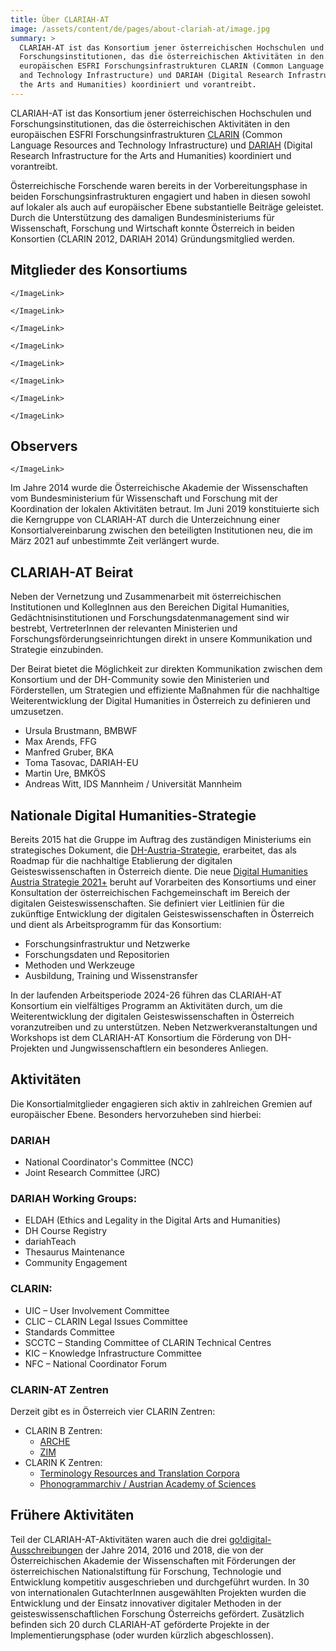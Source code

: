 ```yaml
---
title: Über CLARIAH-AT
image: /assets/content/de/pages/about-clariah-at/image.jpg
summary: >
  CLARIAH-AT ist das Konsortium jener österreichischen Hochschulen und
  Forschungsinstitutionen, das die österreichischen Aktivitäten in den
  europäischen ESFRI Forschungsinfrastrukturen CLARIN (Common Language Resources
  and Technology Infrastructure) und DARIAH (Digital Research Infrastructure for
  the Arts and Humanities) koordiniert und vorantreibt.
---
```

CLARIAH-AT ist das Konsortium jener österreichischen Hochschulen und Forschungsinstitutionen, das die österreichischen Aktivitäten in den europäischen ESFRI Forschungsinfrastrukturen [CLARIN](https://www.clarin.eu/) (Common Language Resources and Technology Infrastructure) und [DARIAH](https://www.dariah.eu/) (Digital Research Infrastructure for the Arts and Humanities) koordiniert und vorantreibt.

Österreichische Forschende waren bereits in der Vorbereitungsphase in beiden Forschungsinfrastrukturen engagiert und haben in diesen sowohl auf lokaler als auch auf europäischer Ebene substantielle Beiträge geleistet. Durch die Unterstützung des damaligen Bundesministeriums für Wissenschaft, Forschung und Wirtschaft konnte Österreich in beiden Konsortien (CLARIN 2012, DARIAH 2014) Gründungsmitglied werden.

## Mitglieder des Konsortiums

<Grid variant="two-columns">
  <GridItem>
    <ImageLink href="/consortium/austrian-academy-of-sciences/" src="/assets/content/de/pages/about-clariah-at/Österreichische Akademie der Wissenschaften.png" text="Österreichische Akademie der Wissenschaften">

    </ImageLink>
  </GridItem>

  <GridItem>
    <ImageLink href="/consortium/austrian-national-library/" src="/assets/content/de/pages/about-clariah-at/austrian-national-library.png" text="Österreichische Nationalbibliothek">

    </ImageLink>
  </GridItem>

  <GridItem>
    <ImageLink href="/consortium/university-for-continuing-education-krems/" src="/assets/content/de/pages/about-clariah-at/Universität für Weiterbildung Krems.png" text="Universität für Weiterbildung Krems">

    </ImageLink>
  </GridItem>

  <GridItem>
    <ImageLink href="/consortium/university-of-graz/" src="/assets/content/de/pages/about-clariah-at/Universität Graz.png" text="Universität Graz">

    </ImageLink>
  </GridItem>

  <GridItem>
    <ImageLink href="/consortium/university-of-innsbruck/" src="/assets/content/de/pages/about-clariah-at/university-of-innsbruck.png" text="Universität Innsbruck">

    </ImageLink>
  </GridItem>

  <GridItem>
    <ImageLink href="/consortium/university-of-klagenfurt/" src="/assets/content/de/pages/about-clariah-at/university-of-klagenfurt.png" text="Universität Klagenfurt">

    </ImageLink>
  </GridItem>

  <GridItem>
    <ImageLink href="/consortium/university-of-salzburg/" src="/assets/content/de/pages/about-clariah-at/university-of-salzburg.png" text="Universität Salzburg">

    </ImageLink>
  </GridItem>

  <GridItem>
    <ImageLink href="/consortium/university-of-vienna/" src="/assets/content/de/pages/about-clariah-at/university-of-vienna.png" text="Universität Wien">

    </ImageLink>
  </GridItem>
</Grid>

## Observers

<Grid variant="two-columns">
  <GridItem>
    <ImageLink href="/consortium/university-of-music-and-performing-arts-vienna" src="/assets/content/de/pages/about-clariah-at/mdw-logo-de.png" text="Universität für Musik und darstellende Kunst Wien">

    </ImageLink>
  </GridItem>
</Grid>

Im Jahre 2014 wurde die Österreichische Akademie der Wissenschaften vom Bundesministerium für Wissenschaft und Forschung mit der Koordination der lokalen Aktivitäten betraut. Im Juni 2019 konstituierte sich die Kerngruppe von CLARIAH-AT durch die Unterzeichnung einer Konsortialvereinbarung zwischen den beteiligten Institutionen neu, die im März 2021 auf unbestimmte Zeit verlängert wurde.

## CLARIAH-AT Beirat

Neben der Vernetzung und Zusammenarbeit mit österreichischen Institutionen und KollegInnen aus den Bereichen Digital Humanities, Gedächtnisinstitutionen und Forschungsdatenmanagement sind wir bestrebt, VertreterInnen der relevanten Ministerien und Forschungsförderungseinrichtungen direkt in unsere Kommunikation und Strategie einzubinden.

Der Beirat bietet die Möglichkeit zur direkten Kommunikation zwischen dem Konsortium und der DH-Community sowie den Ministerien und Förderstellen, um Strategien und effiziente Maßnahmen für die nachhaltige Weiterentwicklung der Digital Humanities in Österreich zu definieren und umzusetzen.

* Ursula Brustmann, BMBWF
* Max Arends, FFG
* Manfred Gruber, BKA
* Toma Tasovac, DARIAH-EU
* Martin Ure, BMKÖS
* Andreas Witt, IDS Mannheim / Universität Mannheim

## Nationale Digital Humanities-Strategie

Bereits 2015 hat die Gruppe im Auftrag des zuständigen Ministeriums ein strategisches Dokument, die [DH-Austria-Strategie](https://doi.org/10.1553/DH-AUSTRIA-STRATEGIE-2015), erarbeitet, das als Roadmap für die nachhaltige Etablierung der digitalen Geisteswissenschaften in Österreich diente. Die neue [Digital Humanities Austria Strategie 2021+](http://gams.uni-graz.at/o:clariah.dha-strategie-2021) beruht auf Vorarbeiten des Konsortiums und einer Konsultation der österreichischen Fachgemeinschaft im Bereich der digitalen Geisteswissenschaften. Sie definiert vier Leitlinien für die zukünftige Entwicklung der digitalen Geisteswissenschaften in Österreich und dient als Arbeitsprogramm für das Konsortium:

* Forschungsinfrastruktur und Netzwerke
* Forschungsdaten und Repositorien
* Methoden und Werkzeuge
* Ausbildung, Training und Wissenstransfer

In der laufenden Arbeitsperiode 2024-26 führen das CLARIAH-AT Konsortium ein vielfältiges Programm an Aktivitäten durch, um die Weiterentwicklung der digitalen Geisteswissenschaften in Österreich voranzutreiben und zu unterstützen. Neben Netzwerkveranstaltungen und Workshops ist dem CLARIAH-AT Konsortium die Förderung von DH-Projekten und Jungwissenschaftlern ein besonderes Anliegen.

## Aktivitäten

Die Konsortialmitglieder engagieren sich aktiv in zahlreichen Gremien auf europäischer Ebene. Besonders hervorzuheben sind hierbei:

### DARIAH

* National Coordinator's Committee (NCC)
* Joint Research Committee (JRC)

### DARIAH Working Groups:

* ELDAH (Ethics and Legality in the Digital Arts and Humanities)
* DH Course Registry
* dariahTeach
* Thesaurus Maintenance
* Community Engagement

### CLARIN:

* UIC – User Involvement Committee
* CLIC – CLARIN Legal Issues Committee
* Standards Committee
* SCCTC – Standing Committee of CLARIN Technical Centres
* KIC – Knowledge Infrastructure Committee
* NFC – National Coordinator Forum

### CLARIN-AT Zentren

Derzeit gibt es in Österreich vier CLARIN Zentren:

* CLARIN B Zentren:
  * [ARCHE](https://www.clarin.eu/blog/tour-de-clarin-clarin-b-centre-vienna-austrian-centre-digital-humanities-and-cultural-heritage)
  * [ZIM](https://www.clarin.eu/news/zim-centre-information-modelling-receives-b-centre-certification)
* CLARIN K Zentren:
  * [Terminology Resources and Translation Corpora](https://trtc.univie.ac.at/)
  * [Phonogrammarchiv / Austrian Academy of Sciences](https://www.clarin.eu/blog/tour-de-clarin-phonogrammarchiv-austrian-academy-sciences-clarin-knowledge-centre)

## Frühere Aktivitäten

Teil der CLARIAH-AT-Aktivitäten waren auch die drei [go!digital-Ausschreibungen](https://www.oeaw.ac.at/foerderungen/godigital) der Jahre 2014, 2016 und 2018, die von der Österreichischen Akademie der Wissenschaften mit Förderungen der österreichischen Nationalstiftung für Forschung, Technologie und Entwicklung kompetitiv ausgeschrieben und durchgeführt wurden. In 30 von internationalen GutachterInnen ausgewählten Projekten wurden die Entwicklung und der Einsatz innovativer digitaler Methoden in der geisteswissenschaftlichen Forschung Österreichs gefördert. Zusätzlich befinden sich 20 durch CLARIAH-AT geförderte Projekte in der Implementierungsphase (oder wurden kürzlich abgeschlossen).
